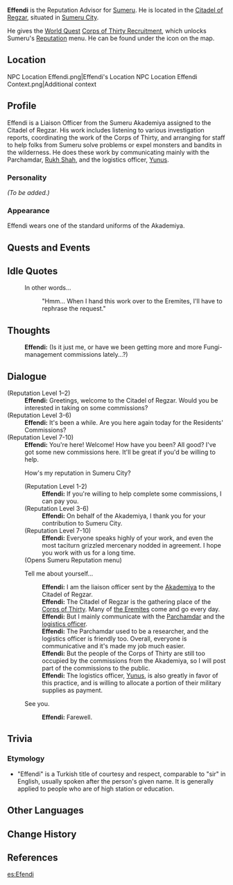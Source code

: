 {{Meta
|missing_NPC_profile  = yes
}}
{{Character Infobox
|type             = NPC
|image            = NPC Effendi.png
|region           = Sumeru
|affiliation      = Sumeru Akademiya
|title            = Researcher
|voiceEN          = [https://www.brienneolvera.com/home Brienne Olvera]<ref name="BrienneOlvera">Twitter: [https://twitter.com/BrienneOlvera/status/1562489917435183104 EN VA Self Announcement]</ref>
}}
'''Effendi''' is the Reputation Advisor for [[Sumeru]]. He is located in the [[Citadel of Regzar]], situated in [[Sumeru City]].

He gives the [[World Quest]] [[Corps of Thirty Recruitment]], which unlocks Sumeru's [[Reputation]] menu. He can be found under the {{DIcon|Reputation}} icon on the map.

==Location==
<gallery>
NPC Location Effendi.png|Effendi's Location
NPC Location Effendi Context.png|Additional context
</gallery>

==Profile==
{{Quote
|Researcher Effendi is a Liaison Officer from the [[Sumeru Akademiya|Akademiya]] assigned to the Citadel of Regzar. He listens to various investigation reports, coordinates the work of the Corps of Thirty, and arranges for staff to help folks from Sumeru solve problems or expel monsters and bandits in the wilderness.<br />Every once in a while, the Corps of Thirty will be otherwise occupied, leading Effendi to seek help from those who are kind and reliable enough to take the residents' commissions and bounty commissions. If you can help solve problems for the citizenry, this will raise your repute and allow you to receive [[Reputation#Sumeru|rewards]] from the Akademiya through Effendi...
|World Map description
}}

Effendi is a Liaison Officer from the Sumeru Akademiya assigned to the Citadel of Regzar. His work includes listening to various investigation reports, coordinating the work of the Corps of Thirty, and arranging for staff to help folks from Sumeru solve problems or expel monsters and bandits in the wilderness. He does these work by communicating mainly with the Parchamdar, [[Rukh Shah]], and the logistics officer, [[Yunus]].

===Personality===
''(To be added.)''

===Appearance===
Effendi wears one of the standard uniforms of the Akademiya.

==Quests and Events==
{{Quests and Events}}

==Idle Quotes==
{{Dialogue start}}
: {{DIcon|Idle}} In other words...
:: {{A|VO Effendi 01.ogg}} "Hmm... When I hand this work over to the Eremites, I'll have to rephrase the request."
{{Dialogue end}}

==Thoughts==
{{All Schemes to Know Explanation|name=Effendi}}
:{{A|VO Effendi All Schemes to Know 01.ogg}} '''Effendi:''' (Is it just me, or have we been getting more and more Fungi-management commissions lately...?)

==Dialogue==
{{Dialogue start}}
;(Reputation Level 1–2)
:'''Effendi:''' Greetings, welcome to the Citadel of Regzar. Would you be interested in taking on some commissions?
;(Reputation Level 3-6)
:'''Effendi:''' It's been a while. Are you here again today for the Residents' Commissions?
;(Reputation Level 7-10)
:'''Effendi:''' You're here! Welcome! How have you been? All good? I've got some new commissions here. It'll be great if you'd be willing to help.
:{{DIcon|Reputation}} How's my reputation in Sumeru City?
:;(Reputation Level 1-2)
::'''Effendi:''' If you're willing to help complete some commissions, I can pay you.
:;(Reputation Level 3-6)
::'''Effendi:''' On behalf of the Akademiya, I thank you for your contribution to Sumeru City.
:;(Reputation Level 7-10)
::'''Effendi:''' Everyone speaks highly of your work, and even the most taciturn grizzled mercenary nodded in agreement. I hope you work with us for a long time.
:;(Opens Sumeru Reputation menu)
:{{DIcon}} Tell me about yourself...
::'''Effendi:''' I am the liaison officer sent by the [[Akademiya]] to the Citadel of Regzar.
::'''Effendi:''' The Citadel of Regzar is the gathering place of the [[Corps of Thirty]]. Many of [[the Eremites]] come and go every day.
::'''Effendi:''' But I mainly communicate with the [[Rukh Shah|Parchamdar]] and the [[Yunus|logistics officer]].
::'''Effendi:''' The Parchamdar used to be a researcher, and the logistics officer is friendly too. Overall, everyone is communicative and it's made my job much easier.
::'''Effendi:''' But the people of the Corps of Thirty are still too occupied by the commissions from the Akademiya, so I will post part of the commissions to the public.
::'''Effendi:''' The logistics officer, [[Yunus]], is also greatly in favor of this practice, and is willing to allocate a portion of their military supplies as payment.
:{{DIcon}} See you.
::'''Effendi:''' Farewell.
{{Dialogue end}}

== Trivia ==
=== Etymology ===
* "Effendi" is a Turkish title of courtesy and respect, comparable to "sir" in English, usually spoken after the person's given name. It is generally applied to people who are of high station or education.

==Other Languages==
{{Other Languages
|default_hidden = 1
|en      = Effendi
|zhs     = 阿芬迪
|zhs_rm  = Āfēndí
|zht     = 阿芬迪
|zht_rm  = Āfēndí
|ja      = エフェンディ
|ja_rm   = Efendi
|ko      = 에펜디
|ko_rm   = Ependi
|es      = Efendi
|fr      = Effendi
|ru      = Эффенди
|th      = Effendi
|vi      = Effendi
|de      = Effendi
|id      = Effendi
|pt      = Effendi
|tr      = Effendi
|it      = Effendi
}}

==Change History==
{{Change History|3.0}}

==References==
{{Reflist}}

[[es:Efendi]]